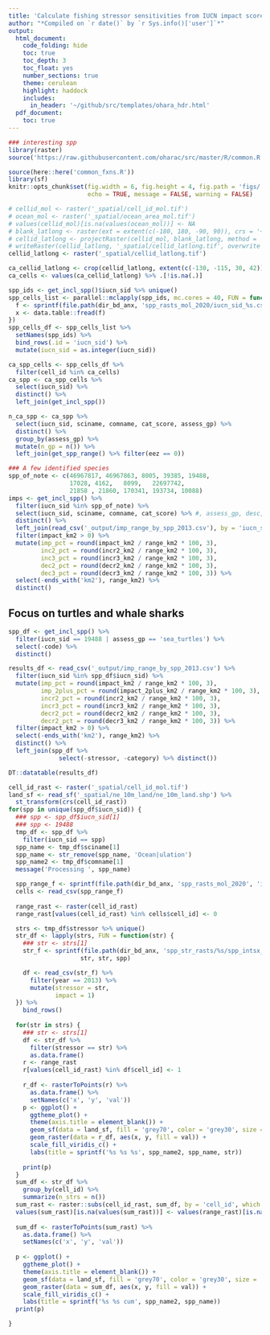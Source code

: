 ```yaml
---
title: 'Calculate fishing stressor sensitivities from IUCN impact scores'
author: "*Compiled on `r date()` by `r Sys.info()['user']`*"
output: 
  html_document:
    code_folding: hide
    toc: true
    toc_depth: 3
    toc_float: yes
    number_sections: true
    theme: cerulean
    highlight: haddock
    includes: 
      in_header: '~/github/src/templates/ohara_hdr.html'
  pdf_document:
    toc: true
---
```

  
``` r
### interesting spp
library(raster)
source('https://raw.githubusercontent.com/oharac/src/master/R/common.R')

source(here::here('common_fxns.R'))
library(sf)
knitr::opts_chunk$set(fig.width = 6, fig.height = 4, fig.path = 'figs/',
                      echo = TRUE, message = FALSE, warning = FALSE)
```

``` r
# cellid_mol <- raster('_spatial/cell_id_mol.tif')
# ocean_mol <- raster('_spatial/ocean_area_mol.tif')
# values(cellid_mol)[is.na(values(ocean_mol))] <- NA
# blank_latlong <- raster(ext = extent(c(-180, 180, -90, 90)), crs = '+init=epsg:4326', res = .1)
# cellid_latlong <- projectRaster(cellid_mol, blank_latlong, method = 'ngb')
# writeRaster(cellid_latlong, '_spatial/cellid_latlong.tif', overwrite = TRUE)
cellid_latlong <- raster('_spatial/cellid_latlong.tif')

ca_cellid_latlong <- crop(cellid_latlong, extent(c(-130, -115, 30, 42)))
ca_cells <- values(ca_cellid_latlong) %>% .[!is.na(.)]

spp_ids <- get_incl_spp()$iucn_sid %>% unique()
spp_cells_list <- parallel::mclapply(spp_ids, mc.cores = 40, FUN = function(id) {
  f <- sprintf(file.path(dir_bd_anx, 'spp_rasts_mol_2020/iucn_sid_%s.csv'), id)
  x <- data.table::fread(f)
}) 
spp_cells_df <- spp_cells_list %>% 
  setNames(spp_ids) %>%
  bind_rows(.id = 'iucn_sid') %>%
  mutate(iucn_sid = as.integer(iucn_sid))

ca_spp_cells <- spp_cells_df %>%
  filter(cell_id %in% ca_cells)
ca_spp <- ca_spp_cells %>%
  select(iucn_sid) %>%
  distinct() %>%
  left_join(get_incl_spp())

n_ca_spp <- ca_spp %>%
  select(iucn_sid, sciname, comname, cat_score, assess_gp) %>%
  distinct() %>%
  group_by(assess_gp) %>%
  mutate(n_gp = n()) %>%
  left_join(get_spp_range() %>% filter(eez == 0))
```

``` r

### A few identified species
spp_of_note <- c(46967817, 46967863, 8005, 39385, 19488,	
                 17028,	4162,	8099,	22697742, 
                 21858 , 21860, 170341, 193734, 10088)
imps <- get_incl_spp() %>%
  filter(iucn_sid %in% spp_of_note) %>%
  select(iucn_sid, sciname, comname, cat_score) %>% #, assess_gp, desc, taxon) %>%
  distinct() %>% 
  left_join(read_csv('_output/imp_range_by_spp_2013.csv'), by = 'iucn_sid') %>%
  filter(impact_km2 > 0) %>%
  mutate(imp_pct = round(impact_km2 / range_km2 * 100, 3),
         inc2_pct = round(incr2_km2 / range_km2 * 100, 3),
         inc3_pct = round(incr3_km2 / range_km2 * 100, 3),
         dec2_pct = round(decr2_km2 / range_km2 * 100, 3),
         dec3_pct = round(decr3_km2 / range_km2 * 100, 3)) %>%
  select(-ends_with('km2'), range_km2) %>%
  distinct()
```

## Focus on turtles and whale sharks

``` r
spp_df <- get_incl_spp() %>%
  filter(iucn_sid == 19488 | assess_gp == 'sea_turtles') %>%
  select(-code) %>%
  distinct()

results_df <- read_csv('_output/imp_range_by_spp_2013.csv') %>%
  filter(iucn_sid %in% spp_df$iucn_sid) %>%
  mutate(imp_pct = round(impact_km2 / range_km2 * 100, 3),
         imp_2plus_pct = round(impact_2plus_km2 / range_km2 * 100, 3),
         incr2_pct = round(incr2_km2 / range_km2 * 100, 3),
         incr3_pct = round(incr3_km2 / range_km2 * 100, 3),
         decr2_pct = round(decr2_km2 / range_km2 * 100, 3),
         decr2_pct = round(decr3_km2 / range_km2 * 100, 3)) %>%
  filter(impact_km2 > 0) %>%
  select(-ends_with('km2'), range_km2) %>%
  distinct() %>%
  left_join(spp_df %>%
              select(-stressor, -category) %>% distinct())

DT::datatable(results_df)
```

```r

cell_id_rast <- raster('_spatial/cell_id_mol.tif')
land_sf <- read_sf('_spatial/ne_10m_land/ne_10m_land.shp') %>%
  st_transform(crs(cell_id_rast))
for(spp in unique(spp_df$iucn_sid)) {
  ### spp <- spp_df$iucn_sid[1]
  ### spp <- 19488
  tmp_df <- spp_df %>%
    filter(iucn_sid == spp)
  spp_name <- tmp_df$sciname[1]
  spp_name <- str_remove(spp_name, 'Ocean|ulation')
  spp_name2 <- tmp_df$comname[1]
  message('Processing ', spp_name)

  spp_range_f <- sprintf(file.path(dir_bd_anx, 'spp_rasts_mol_2020', 'iucn_sid_%s.csv'), spp)
  cells <- read_csv(spp_range_f)
  
  range_rast <- raster(cell_id_rast)
  range_rast[values(cell_id_rast) %in% cells$cell_id] <- 0

  strs <- tmp_df$stressor %>% unique()
  str_df <- lapply(strs, FUN = function(str) {
    ### str <- strs[1]
    str_f <- sprintf(file.path(dir_bd_anx, 'spp_str_rasts/%s/spp_intsx_%s_%s.csv'),
                    str, str, spp)

    df <- read_csv(str_f) %>%
      filter(year == 2013) %>%
      mutate(stressor = str,
             impact = 1)
  }) %>%
    bind_rows()
  
  for(str in strs) {
    ### str <- strs[1]
    df <- str_df %>%
      filter(stressor == str) %>%
      as.data.frame()
    r <- range_rast
    r[values(cell_id_rast) %in% df$cell_id] <- 1
    
    r_df <- rasterToPoints(r) %>%
      as.data.frame() %>%
      setNames(c('x', 'y', 'val'))
    p <- ggplot() +
      ggtheme_plot() +
      theme(axis.title = element_blank()) +
      geom_sf(data = land_sf, fill = 'grey70', color = 'grey30', size = .1) +
      geom_raster(data = r_df, aes(x, y, fill = val)) +
      scale_fill_viridis_c() +
      labs(title = sprintf('%s %s %s', spp_name2, spp_name, str))
      
    print(p)
  }
  sum_df <- str_df %>%
    group_by(cell_id) %>%
    summarize(n_strs = n())
  sum_rast <- raster::subs(cell_id_rast, sum_df, by = 'cell_id', which = 'n_strs')
  values(sum_rast)[is.na(values(sum_rast))] <- values(range_rast)[is.na(values(sum_rast))]
  
  sum_df <- rasterToPoints(sum_rast) %>%
    as.data.frame() %>%
    setNames(c('x', 'y', 'val'))
      
  p <- ggplot() +
    ggtheme_plot() +
    theme(axis.title = element_blank()) +
    geom_sf(data = land_sf, fill = 'grey70', color = 'grey30', size = .1) +
    geom_raster(data = sum_df, aes(x, y, fill = val)) +
    scale_fill_viridis_c() +
    labs(title = sprintf('%s %s cum', spp_name2, spp_name))
  print(p)

}
```


